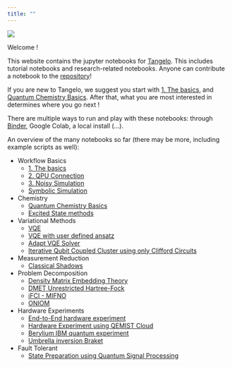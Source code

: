 ```yaml
---
title: ""
---
```


![](examples/img/tangelo_logo_gradient.png)

Welcome !

This website contains the jupyter notebooks for [Tangelo](https://github.com/goodchemistryco/Tangelo).
This includes tutorial notebooks and research-related notebooks. Anyone can contribute a notebook to the [repository](https://github.com/goodchemistryco/Tangelo-Examples)!

If you are new to Tangelo, we suggest you start with [1. The basics](examples/workflow_basics/1.the_basics.html), and
[Quantum Chemistry Basics](examples/chemistry/qchem_modelling_basics.html). After that, what you are most interested in determines where you go next !

There are multiple ways to run and play with these notebooks: through [Binder](https://mybinder.org/v2/gh/goodchemistryco/Tangelo-Examples/main), Google Colab, a local install (...).

An overview of the many notebooks so far (there may be more, including example scripts as well):

* Workflow Basics
    * [1. The basics](examples/workflow_basics/1.the_basics.html)
    * [2. QPU Connection](examples/workflow_basics/2.qpu_connection.html)
    * [3. Noisy Simulation](examples/workflow_basics/3.noisy_simulation.html)
    * [Symbolic Simulation](examples/workflow_basics/symbolic_simulator.html)
* Chemistry
    * [Quantum Chemistry Basics](examples/chemistry/qchem_modelling_basics.html)
    * [Excited State methods](examples/chemistry/excited_states.html)
* Variational Methods
    * [VQE](examples/variational_methods/vqe.html)
    * [VQE with user defined ansatz](examples/variational_methods/vqe_custom_ansatz_hamiltonian.html)
    * [Adapt VQE Solver](examples/variational_methods/adapt.html)
    * [Iterative Qubit Coupled Cluster using only Clifford Circuits](examples/variational_methods/iqcc_using_clifford.html)
* Measurement Reduction
    * [Classical Shadows](examples/measurement_reduction/classical_shadows.html)
* Problem Decomposition
    * [Density Matrix Embedding Theory](examples/problem_decomposition/dmet.html)
    * [DMET Unrestricted Hartree-Fock](examples/problem_decomposition/dmet_uhf.html)
    * [iFCI - MIFNO](examples/problem_decomposition/ifci_mifno.html)
    * [ONIOM](examples/problem_decomposition/oniom.html)
* Hardware Experiments
    * [End-to-End hardware experiment](examples/hardware_experiments/overview_endtoend.html)
    * [Hardware Experiment using QEMIST Cloud](examples/hardware_experiments/qemist_cloud_hardware_experiments_braket.html)
    * [Berylium IBM quantum experiment](examples/hardware_experiments/berylium_ibm_quantum.html)
    * [Umbrella inversion Braket](examples/hardware_experiments/umbrella_inversion.html)
* Fault Tolerant
    * [State Preparation using Quantum Signal Processing](examples/fault_tolerant/qsp_state_prep.html)
